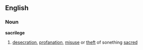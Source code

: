 ==English==
===Noun===
'''sacrilege'''
#[[desecration]], [[profanation]], [[misuse]] or [[theft]] of sonething [[sacred]]